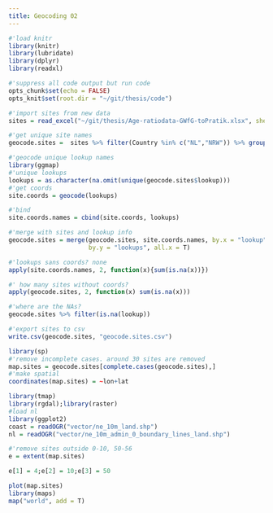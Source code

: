 ```yaml
---
title: Geocoding 02
---
```


```r
#'load knitr
library(knitr)
library(lubridate)
library(dplyr)
library(readxl)

#'suppress all code output but run code
opts_chunk$set(echo = FALSE)
opts_knit$set(root.dir = "~/git/thesis/code")
```

```r
#'import sites from new data
sites = read_excel("~/git/thesis/Age-ratiodata-GWfG-toPratik.xlsx", sheet = 5)

#'get unique site names
geocode.sites =  sites %>% filter(Country %in% c("NL","NRW")) %>% group_by(Site_name) %>% summarise(country = first(Country), region = first(Region), site = first(Site_name), lookup = first(Lookup_site))
```

```r
#'geocode unique lookup names
library(ggmap)
#'unique lookups
lookups = as.character(na.omit(unique(geocode.sites$lookup)))
#'get coords
site.coords = geocode(lookups)
```

```r
#'bind
site.coords.names = cbind(site.coords, lookups)

#'merge with sites and lookup info
geocode.sites = merge(geocode.sites, site.coords.names, by.x = "lookup",
                      by.y = "lookups", all.x = T)

#'lookups sans coords? none
apply(site.coords.names, 2, function(x){sum(is.na(x))})

#' how many sites without coords?
apply(geocode.sites, 2, function(x) sum(is.na(x)))

#'where are the NAs?
geocode.sites %>% filter(is.na(lookup))
```

```r
#'export sites to csv
write.csv(geocode.sites, "geocode.sites.csv")
```

```r
library(sp)
#'remove incomplete cases. around 30 sites are removed
map.sites = geocode.sites[complete.cases(geocode.sites),]
#'make spatial
coordinates(map.sites) = ~lon+lat
```

```r
library(tmap)
library(rgdal);library(raster)
#ĺoad nl
library(ggplot2)
coast = readOGR("vector/ne_10m_land.shp")
nl = readOGR("vector/ne_10m_admin_0_boundary_lines_land.shp")

#'remove sites outside 0-10, 50-56
e = extent(map.sites)

e[1] = 4;e[2] = 10;e[3] = 50

plot(map.sites)
library(maps)
map("world", add = T)
```

